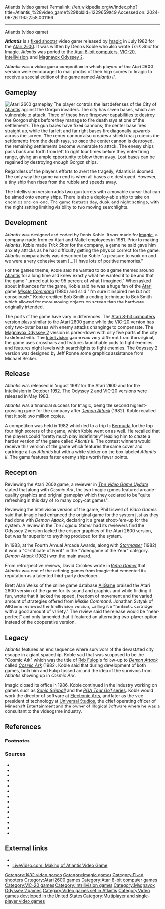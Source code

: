 Atlantis (video game)
Permalink: //en.wikipedia.org/w/index.php?title=Atlantis_%28video_game%29&oldid=1229659949
Accessed on: 2024-06-26T16:52:58.001166



------
Atlantis (video game)
{{about|the 1982 shoot 'em up game|the 1997 adventure game|Atlantis: The Lost Tales}}
{{more citations needed|date=October 2017}}
{{short description|1982 video game}}
{{Infobox video game
| collapsible = 
| state = 
| italic title = 
| title = Atlantis
| image = Atlantis-atari-2600-cover-art.jpg
| border = yes
| alt = 
| caption = Atari 2600 cover art
| developer = [[Imagic]]
| designer  = Dennis Koble
| publisher = Imagic{{sfn|Drury|2021|p=46}}
| series = 
| engine = 
| platforms = [[Atari 2600]], [[Intellivision]], [[Atari 8-bit computers]], [[VIC-20]], [[Magnavox Odyssey 2]]
| released = {{Collapsible list
| title = {{nobold|August 1982}}
| '''Atari 2600'''
| August 1982
| '''Intellivision'''
| October 1982
| '''Odyssey 2'''
| May 1983
| '''VIC-20'''
| May 1983
}}
| genre = Shoot 'em up{{sfn|Drury|2021|p=46}}
| modes = Single-player, two-player
| arcade system = 
}}

'''''Atlantis''''' is a [[fixed shooter]] video game released by [[Imagic]] in July 1982 for the [[Atari 2600]]. It was written by Dennis Koble who also wrote ''Trick Shot'' for Imagic. ''Atlantis'' was ported to the [[Atari 8-bit computers]], [[VIC-20]], [[Intellivision]], and [[Magnavox Odyssey 2]].

''Atlantis'' was a video game competition in which players of the Atari 2600 version were encouraged to mail photos of their high scores to Imagic to receive a special edition of the game named ''Atlantis II''.

== Gameplay ==
[[File:Atlantis-2600.png|thumb|left|Atari 2600 gameplay]]
The player controls the last defenses of the City of [[Atlantis]] against the Gorgon invaders. The city has seven bases, which are vulnerable to attack. Three of these have firepower capabilities to destroy the Gorgon ships before they manage to fire death rays at one of the settlements. The gun bases have fixed cannons; the center base fires straight up, while the far left and far right bases fire diagonally upwards across the screen. The center cannon also creates a shield that protects the settlements from the death rays, so once the center cannon is destroyed, the remaining settlements become vulnerable to attack. The enemy ships pass back and forth from left to right four times before they enter firing range, giving an ample opportunity to blow them away. Lost bases can be regained by destroying enough Gorgon ships.

Regardless of the player's efforts to avert the tragedy, Atlantis is doomed. The only way the game can end is when all bases are destroyed. However, a tiny ship then rises from the rubble and speeds away.

The Intellivision version adds two gun turrets with a movable cursor that can be aimed onto enemy ships. There is also a deploy-able ship to take on enemies one-on-one. The game features day, dusk, and night settings, with the night setting limiting visibility to two moving searchlights.

==Development==
''Atlantis'' was designed and coded by Denis Koble. It was made for [[Imagic]], a company made from ex-Atari and Mattel employees in 1981.  Prior to making ''Atlantis'', Koble made ''Trick Shot'' for the company, a game he said gave him anxiety attacks as he had difficulty getting the physics correct for the game. ''Atlantis'' comparatively was described by Koble "a pleasure to work on and we were a very cohesive team [...] I have lots of positive memories."{{sfn|Drury|2021|p=46}}

For the games theme, Koble said he wanted to do a game themed around [[Atlantis]] for a long time and knew exactly what he wanted it to be and that the game "turned out to be 95 percent of what I imagined."{{sfn|Video Games|1983|p=29|ref=Interview}} When asked about influences for the game, Koble said he was a huge fan of the [[Atari, Inc.|Atari]] game ''[[Missile Command]]'' (1980) and said "I'm sure it inspired me but not consciously."{{sfn|Drury|2021|p=46}} Koble credited Bob Smith a coding technique to Bob Smith which allowed for more moving objects on screen than the hardware originally intended.{{sfn|Drury|2021|p=46}}

The ports of the game have vary in differences. The [[Atari 8-bit computers]] version plays similar to the Atari 2600 game while the [[VIC-20]] version has only two-outer bases with enemy attacks changinge to compensate. The [[Magnavox Odyssey 2]] version is pared-down with only five parts of the city to defend with. The [[Intellivision]] game was very different from the original, the game uses crosshairs and features launchable pods to fight enemies and features night levels with searchlights to fight enemies.{{sfn|Drury|2021|p=47}} The Odyssey 2 version was designed by Jeff Ronne some graphics assistance from Michael Becker.{{sfn|Mike|Alan|1983|p=20}}

==Release==
''Atlantis'' was released in August 1982 for the Atari 2600 and for the Intellvision in October 1982.{{sfn|The Video Game Update|1982|ref=ImagicAtariRel}}{{sfn|The Video Game Update|1982b|ref=ImagicIntRel}} The Odyssey 2 and VIC-20 versions were released in May 1983.{{sfn|The Video Game Update|1983|ref=OtherImagicRel}}

''Atlantis'' was a financial success for Imagic, being the second highest-grossing game for the company after ''[[Demon Attack]]'' (1982). Koble recalled that it sold two million copies.{{sfn|Drury|2021|p=46}}

A competition was held in 1982 which led to a trip to [[Bermuda]] for the top four high scorers of the game, which Koble went on as well. He recalled that the players could "pretty much play indefinitely" leading him to create a harder version of the game called ''Atlantis II''.{{sfn|Electronic Games|1982|ref=contest}}{{sfn|Drury|2021|p=46}}{{sfn|Lammle|2011}} The contest winners would receive this version of the game which features the same cover and cartridge art as ''Atlantis'' but with a white sticker on the box labeled ''Atlantis II''. The game features faster enemy ships worth fewer points.{{sfn|Lammle|2011}}

==Reception==
{{Video game reviews
| A2600 = true
| INT = true
| Allgame_A2600 = 3/5{{sfn|Weiss}}
| Allgame_INT = 4.5/5{{sfn|Sutyak}}
}}
Reviewing the Atari 2600 game, a reviewer in ''[[Computer Entertainer|The Video Game Update]]'' stated that along with ''Cosmic Ark'', the two Imagic games featured arcade-quality graphics and original gameplay which they declared to be "quite refreshing in this day of so many copy-cat games".{{sfn|The Video Game Update|1982a|ref=ImagicAtariRev}}

Reviewing the Intellvision version of the game, Phil Liswell of ''Video Games'' said that Imagic had enhanced the original game for the system just as they had done with ''Demon Attack'', declaring it a great shoot-'em-up for the system.
{{sfn|Wiswell|1983|p=70}} A review in the ''The Logical Gamer'' had its reviewers find the Odyssey 2 version lacked the crisper graphics of the Atari 2600 version, but was far superior to anything produced for the system.{{sfn|Mike|Alan|1983|p=20}}

In 1983, at the Fourth Annual Arcade Awards, along with ''[[Starmaster]]'' (1982) it won a "Certificate of Merit" in the "Videogame of the Year" category. ''Demon Attack'' (1982) won the main award.{{sfn|Kunkel|Katz|1983|p=108}}

From retrospective reviews, David Crookes wrote in ''[[Retro Gamer]]'' that ''Atlantis'' was one of the defining games from Imagic that cemented its reputation as a talented third-party developer.{{sfn|Crookes|2016|p=52}}

Brett Alan Weiss of the online game database [[RhythmOne#AllGame|AllGame]] praised the Atari 2600 version of the game for its sound and graphics and while finding it fun, wrote that it lacked the speed, freedom of movement and the varied amount of strategies offered from ''Missile Command''.{{sfn|Weiss}} Jonathan Sutyak of AllGame reviewed the Intellivision version, calling it a "fantastic cartridge with a good amount of variety." The review said the release would be "near-perfect" and only lamented that it featured an alternating two-player option instead of the cooperative version.{{sfn|Sutyak}}

==Legacy==
''Atlantis'' features an end sequence where survivors of the devastated city escape in a giant spaceship. Koble said that was supposed to be the "Cosmic Ark" which was the title of [[Rob Fulop]]'s follow-up to ''[[Demon Attack]]'' called ''[[Cosmic Ark]]'' (1982).{{sfn|Drury|2021|p=47}} Koble said that during development of both games, both him and Fulop tossed around the idea of the survivors from ''Atlantis'' showing up in ''Cosmic Ark''.{{sfn|Video Games|1983|p=24|ref=Interview}}

Imagic closed its office in 1986.{{sfn|Crookes|2016|p=52}} Koble continued in the industry working on games such as ''[[Sonic Spinball]]'' and the [[PGA Tour (video game series)|''PGA Tour Golf'' series]].{{sfn|Drury|2021|p=47}} Koble would work the director of software at [[Electronic Arts]], and later as the vice president of technology at [[Universal Studios]], the chief operating officer of Mineshaft Entertainment and the owner of Illogical Software where he was a consultant to the videogame industry.
{{sfn|Crookes|2016|p=54}}

==References==
===Footnotes===
{{reflist}}

===Sources===
* {{cite magazine|magazine=[[Computer Entertainer|The Video Game Update]]|volume=1|issue=5|date=August 1982|title=Imagic|ref=ImagicAtariRel}}
* {{cite magazine|magazine=The Video Game Update|volume=1|issue=5|date=August 1982|title=Critically Speaking|ref=ImagicAtariRev}}
* {{cite magazine|magazine=The Video Game Update|volume=1|issue=7|date=October 1982|title=Availability Update|ref=ImagicIntRel}}
* {{cite magazine|magazine=The Video Game Update|volume=2|issue=2|date=May 1983|title=Availability Update|ref=OtherImagicRel}} 
* {{cite magazine|magazine=Video Games|issue=4|volume=1|date=January 1983|publisher=Pumpkin Press|title=Bill Grubb and Dennis Koble|ref=Interview}}
* {{cite magazine|magazine=[[Electronic Games]]|volume=1|issue=8|year=1982|publisher=Reese Publishing|ISSN=0730-6687|title=Defend Atlantis and Win Its Lost Treasure of Gold|pp=14-15|ref=contest}}
* {{cite magazine|magazine=[[Retro Gamer]]|issue=161|year=2016|publisher=Furture Publishing|ISSN=1742-3155|title=Imagic|last=Crookes|first=David}}
* {{cite magazine|magazine=Retro Gamer|issue=219|year=2021|publisher=Furture Publishing|ISSN=1742-3155|title=The Making of Atlantis|last=Drury|first=Paul}}
* {{cite magazine | title=Arcade Alley: A Critical Look at Video Games|last1=Kunkel|first1=Bill|last2=Katz|first2=Arnie |magazine= [[Video (magazine)|Video]] | date=February 1983 |publisher= Reese Communications|volume= 6|issue= 11|issn= 0147-8907}}
* {{cite web|url=https://www.cnn.com/2010/LIVING/03/20/mf.rich.off.video.games/index.html|work=[[CNN]]|title=8 Very Rare (and Very Expensive) Video Games|last=Lammle|first=Rob|date=January 3, 2011|accessdate=June 12, 2024}}
* {{cite magazine|magazine=The Logical Gamer|date=August 1983|volume=2|issue=1|author1=Mike|author2=Alan|title=Atlantis}}
* {{cite web|url=http://www.allgame.com/game.php?id=12294&tab=review|archiveurl=https://web.archive.org/web/20141115020042/http://www.allgame.com/game.php?id=12294&tab=review|last=Sutyak|first=Jonathan |accessdate=June 13, 2024|archivedate=November 15, 2014|publisher=[[RhythmOne#AllGame|AllGame]]|title=Atlantis}}
* {{cite web|url=http://www.allgame.com/game.php?id=8883|archiveurl=https://web.archive.org/web/20141114123032/http://www.allgame.com/game.php?id=8883|last=Weiss|first=Brett Alan|accessdate=June 13, 2024|archivedate=November 14, 2014|publisher=AllGame|title=Atlantis}}
* {{cite magazine|magazine=Video Games|volume=1|issue=6|date=March 1983|publisher=Pumpkin Press|title=Soft Spot|last=Wiswell|first=Phil}}

==External links==
* ''{{AtariAge software|id=11}}''
* [https://web.archive.org/web/20070524122955/http://www.livevideo.com/video/7B3359CD66794A01A02F14942198B12A/making-of-atlantis-video-game-part-1-imagic.aspx LiveVideo.com: Making of Atlantis Video Game]

{{Atari 2600}}
{{Use dmy dates|date=June 2017}}

[[Category:1982 video games]]
[[Category:Imagic games]]
[[Category:Fixed shooters]]
[[Category:Atari 2600 games]]
[[Category:Atari 8-bit computer games]]
[[Category:VIC-20 games]]
[[Category:Intellivision games]]
[[Category:Magnavox Odyssey 2 games]]
[[Category:Video games set in Atlantis]]
[[Category:Video games developed in the United States]]
[[Category:Multiplayer and single-player video games]]